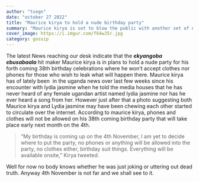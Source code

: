```yaml
---
author: "tsegn"
date: "october 27 2022"
title: "Maurice kirya to hold a nude birthday party"
summary: "Maurice kirya is set to blow the public with another set of nude birthday party"
cover_image: https://i.imgur.com/f64wJ5r.jpg
category: gossip
---
```


The latest News reaching our desk indicate that the <strong><em>ekyangoba ebusabaala</em></strong> hit maker Maurice kirya is in plans to hold a nude party for his forth coming 38th birthday celebrations where he won't accept clothes nor phones for those who wish to leak what will happen there. Maurice kirya has of lately been  in the uganda news over last few weeks since his encounter with lydia jasmine when he told the media houses that he has never heard of any female ugandan artist named lydia jasmine nor has he ever heard a song from her. However just after that a photo suggesting both Maurice kirya and Lydia jasmine may have been chewing each other started to circulate over the internet. According to maurice kirya, phones and clothes will not be allowed on his 38th coming birthday party that will take place early next month on the 4th. <blockquote>“My birthday is coming up on the 4th November, I am yet to decide where to put the party, no phones or anything will be allowed into the party, no clothes either, birthday suit things. Everything will be available onsite,” Kirya tweeted.</blockquote> Well for now no body knows whether he was just joking or uttering out dead truth. Anyway 4th November is not far and we shall see to it.
